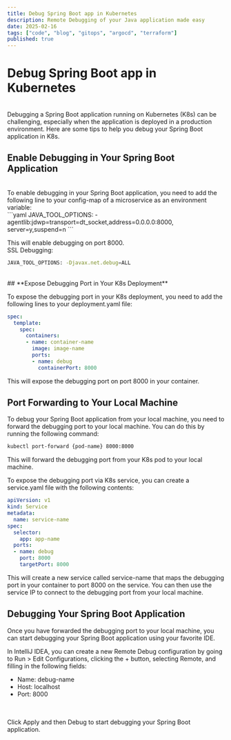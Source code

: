 ```yaml
---
title: Debug Spring Boot app in Kubernetes
description: Remote Debugging of your Java application made easy
date: 2025-02-16
tags: ["code", "blog", "gitops", "argocd", "terraform"]
published: true
---
```


# **Debug Spring Boot app in Kubernetes**
<br />
Debugging a Spring Boot application running on Kubernetes (K8s) can be challenging, especially when the application is deployed in a production environment. Here are some tips to help you debug your Spring Boot application in K8s.
<br />

## **Enable Debugging in Your Spring Boot Application**
<br />
To enable debugging in your Spring Boot application, you need to add the following line to your config-map of a microservice as an environment variable:
<br />
```yaml
JAVA_TOOL_OPTIONS: -agentlib:jdwp=transport=dt_socket,address=0.0.0.0:8000,
server=y,suspend=n
```

This will enable debugging on port 8000.
<br />
SSL Debugging:

```bash
JAVA_TOOL_OPTIONS: -Djavax.net.debug=ALL
```
<br />
## **Expose Debugging Port in Your K8s Deployment**

To expose the debugging port in your K8s deployment, you need to add the following lines to your deployment.yaml file:

```yaml
spec:
  template:
    spec:
      containers:
      - name: container-name
        image: image-name
        ports:
        - name: debug
          containerPort: 8000

```

This will expose the debugging port on port 8000 in your container.

## Port Forwarding to Your Local Machine

To debug your Spring Boot application from your local machine, you need to forward the debugging port to your local machine. You can do this by running the following command:

```bash
kubectl port-forward {pod-name} 8000:8000
```

This will forward the debugging port from your K8s pod to your local machine.

To expose the debugging port via K8s service, you can create a service.yaml file with the following contents:

```yaml
apiVersion: v1
kind: Service
metadata:
  name: service-name
spec:
  selector:
    app: app-name
  ports:
  - name: debug
    port: 8000
    targetPort: 8000

```

This will create a new service called service-name that maps the debugging port in your container to port 8000 on the service. You can then use the service IP to connect to the debugging port from your local machine.

## **Debugging Your Spring Boot Application**

Once you have forwarded the debugging port to your local machine, you can start debugging your Spring Boot application using your favorite IDE.

In IntelliJ IDEA, you can create a new Remote Debug configuration by going to Run > Edit Configurations, clicking the + button, selecting Remote, and filling in the following fields:

- Name: debug-name
- Host: localhost
- Port: 8000

<br />
<ZoomableImage src="/intellij_remote_debug.webp" />
<br />
Click Apply and then Debug to start debugging your Spring Boot application.
